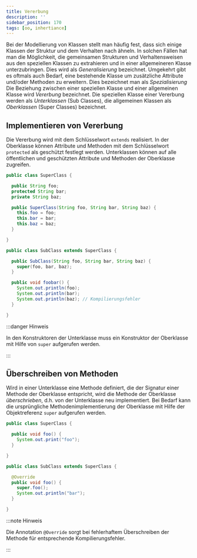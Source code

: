 ```yaml
---
title: Vererbung
description: ''
sidebar_position: 170
tags: [oo, inhertiance]
---
```



Bei der Modellierung von Klassen stellt man häufig fest, dass sich einige
Klassen der Struktur und dem Verhalten nach ähneln. In solchen Fällen hat man
die Möglichkeit, die gemeinsamen Strukturen und Verhaltensweisen aus den
speziellen Klassen zu extrahieren und in einer allgemeineren Klasse
unterzubringen. Dies wird als _Generalisierung_ bezeichnet. Umgekehrt gibt es
oftmals auch Bedarf, eine bestehende Klasse um zusätzliche Attribute und/oder
Methoden zu erweitern. Dies bezeichnet man als _Spezialisierung_ Die Beziehung
zwischen einer speziellen Klasse und einer allgemeinen Klasse wird _Vererbung_
bezeichnet. Die speziellen Klasse einer Vererbung werden als _Unterklassen_ (Sub
Classes), die allgemeinen Klassen als _Oberklassen_ (Super Classes) bezeichnet.

## Implementieren von Vererbung

Die Vererbung wird mit dem Schlüsselwort `extends` realisiert. In der Oberklasse
können Attribute und Methoden mit dem Schlüsselwort `protected` als geschützt
festlegt werden. Unterklassen können auf alle öffentlichen und geschützten
Attribute und Methoden der Oberklasse zugreifen.

<Tabs>
  <TabItem value="superClass" label="Oberklasse" default>

```java title="SuperClass.java" showLineNumbers
public class SuperClass {

  public String foo;
  protected String bar;
  private String baz;

  public SuperClass(String foo, String bar, String baz) {
    this.foo = foo;
    this.bar = bar;
    this.baz = baz;
  }

}
```

  </TabItem>
  <TabItem value="subClass" label="Unterklasse" default>

```java title="SubClass.java" showLineNumbers
public class SubClass extends SuperClass {

  public SubClass(String foo, String bar, String baz) {
    super(foo, bar, baz);
  }

  public void foobar() {
    System.out.println(foo);
    System.out.println(bar);
    System.out.println(baz); // Kompilierungsfehler
  }

}
```

  </TabItem>
</Tabs>

:::danger Hinweis

In den Konstruktoren der Unterklasse muss ein Konstruktor der Oberklasse mit
Hilfe von `super` aufgerufen werden.

:::

## Überschreiben von Methoden

Wird in einer Unterklasse eine Methode definiert, die der Signatur einer Methode
der Oberklasse entspricht, wird die Methode der Oberklasse _überschrieben_, d.h.
von der Unterklasse neu implementiert. Bei Bedarf kann die ursprüngliche
Methodenimplementierung der Oberklasse mit Hilfe der Objektreferenz `super`
aufgerufen werden.

<Tabs>
  <TabItem value="superClass" label="Oberklasse" default>

```java title="SuperClass.java" showLineNumbers
public class SuperClass {

  public void foo() {
    System.out.print("foo");
  }

}
```

  </TabItem>
  <TabItem value="subClass" label="Unterklasse" default>

```java title="SubClass.java" showLineNumbers
public class SubClass extends SuperClass {

  @Override
  public void foo() {
    super.foo();
    System.out.println("bar");
  }

}
```

  </TabItem>
</Tabs>

:::note Hinweis

Die Annotation `@Override` sorgt bei fehlerhaftem Überschreiben der Methode für
entsprechende Kompilierungsfehler.

:::
